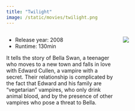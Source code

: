 ```yaml
---
title: "Twilight"
image: /static/movies/twilight.png
---
```


:::: {.columns}

::: {.column width="60%"}

- Release year: 2008
- Runtime: 130min

It tells the story of Bella Swan, a teenager who moves to a new town and falls in love with Edward Cullen, a vampire with a secret. Their relationship is complicated by the fact that Edward and his family are "vegetarian" vampires, who only drink animal blood, and by the presence of other vampires who pose a threat to Bella. 

:::

::: {.column width="40%"}

![](/static/movies/twilight.png)

:::

::::